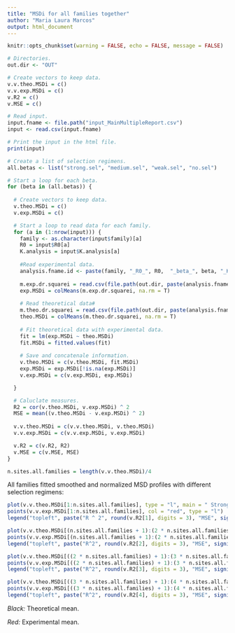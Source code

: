 ```yaml
---
title: "MSDi for all families together"
author: "Maria Laura Marcos"
output: html_document
---
```

```r
knitr::opts_chunk$set(warning = FALSE, echo = FALSE, message = FALSE)
```

```r

# Directories.
out.dir <- "OUT"

# Create vectors to keep data.
v.v.theo.MSDi = c()
v.v.exp.MSDi = c()
v.R2 = c()
v.MSE = c()

# Read input.
input.fname <- file.path("input_MainMultipleReport.csv")
input <- read.csv(input.fname)

# Print the input in the html file.
print(input)

# Create a list of selection regimens.
all.betas <- list("strong.sel", "medium.sel", "weak.sel", "no.sel")

# Start a loop for each beta.
for (beta in (all.betas)) { 
  
  # Create vectors to keep data.
  v.theo.MSDi = c()
  v.exp.MSDi = c()

  # Start a loop to read data for each family.
  for (a in (1:nrow(input))) { 
    family <- as.character(input$family)[a]
    R0 = input$R0[a]
    K.analysis = input$K.analysis[a]
  
    #Read experimental data.
    analysis.fname.id <- paste(family, "_R0_", R0,  "_beta_", beta, "_K.analysis_", K.analysis, sep = "")
  
    m.exp.dr.squarei = read.csv(file.path(out.dir, paste(analysis.fname.id, "_out_m.exp.smooth.norm.dr.squarei.csv", sep = "")))
    exp.MSDi = colMeans(m.exp.dr.squarei, na.rm = T)
  
    # Read theoretical data#
    m.theo.dr.squarei = read.csv(file.path(out.dir, paste(analysis.fname.id, "_out_m.theo.smooth.norm.dr.squarei.csv", sep = "")))
    theo.MSDi = colMeans(m.theo.dr.squarei, na.rm = T)
  
    # Fit theoretical data with experimental data.
    fit = lm(exp.MSDi ~ theo.MSDi)
    fit.MSDi = fitted.values(fit)
  
    # Save and concatenale information.
    v.theo.MSDi = c(v.theo.MSDi, fit.MSDi)
    exp.MSDi = exp.MSDi[!is.na(exp.MSDi)]
    v.exp.MSDi = c(v.exp.MSDi, exp.MSDi)

  }

  # Caluclate measures.
  R2 = cor(v.theo.MSDi, v.exp.MSDi) ^ 2  
  MSE = mean((v.theo.MSDi - v.exp.MSDi) ^ 2)
  
  v.v.theo.MSDi = c(v.v.theo.MSDi, v.theo.MSDi)
  v.v.exp.MSDi = c(v.v.exp.MSDi, v.exp.MSDi)

  v.R2 = c(v.R2, R2)
  v.MSE = c(v.MSE, MSE)
}

n.sites.all.families = length(v.v.theo.MSDi)/4
```

All families fitted smoothed and normalized MSD profiles with different selection regimens:

```r
plot(v.v.theo.MSDi[1:n.sites.all.families], type = "l", main = " Strong selection", xlab = "site", ylab = "Merge")
points(v.v.exp.MSDi[1:n.sites.all.families], col = "red", type = "l")
legend("topleft", paste("R ^ 2", round(v.R2[1], digits = 3), "MSE", signif(v.MSE[1], digits = 4)), bty = "n", text.col = "red")
```

```r
plot(v.v.theo.MSDi[(n.sites.all.families + 1):(2 * n.sites.all.families)], type = "l", main = " Medium selection", xlab = "site", ylab = "Merge")
points(v.v.exp.MSDi[(n.sites.all.families + 1):(2 * n.sites.all.families)], col = "red", type = "l")
legend("topleft", paste("R^2", round(v.R2[2], digits = 3), "MSE", signif(v.MSE[2], digits = 4)), bty = "n", text.col = "red")
```

```r
plot(v.v.theo.MSDi[((2 * n.sites.all.families) + 1):(3 * n.sites.all.families)], type = "l", main = " Weak selection", xlab = "site", ylab = "Merge")
points(v.v.exp.MSDi[((2 * n.sites.all.families) + 1):(3 * n.sites.all.families)], col = "red", type = "l")
legend("topleft", paste("R^2", round(v.R2[3], digits = 3), "MSE", signif(v.MSE[3], digits = 4)), bty = "n", text.col = "red")
```

```r
plot(v.v.theo.MSDi[((3 * n.sites.all.families) + 1):(4 * n.sites.all.families)], type = "l", main = " No selection", xlab = "site", ylab = "Merge")
points(v.v.exp.MSDi[((3 * n.sites.all.families) + 1):(4 * n.sites.all.families)], col = "red", type = "l")
legend("topleft", paste("R^2", round(v.R2[4], digits = 3), "MSE", signif(v.MSE[4], digits = 4)), bty = "n", text.col = "red")
```

*Black:* Theoretical mean.

*Red:* Experimental mean.